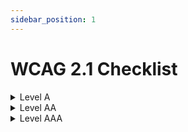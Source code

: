 ```yaml
---
sidebar_position: 1
---
```


# WCAG 2.1 Checklist



<details>
  <summary>Level A</summary>
	<table cellSpacing="0" cellPadding="0">
		<thead>
			<tr>
				<th>Num</th>
				<th>Guideline</th>
				<th>Summary</th>
				<th>Check</th>
			</tr>
		</thead>
		<tbody>
			<tr>
				<td dir="ltr">1.1.1</td>
				<td dir="ltr">
					<div>Non-text Content</div>
				</td>
				<td dir="ltr">
					<div>Provide text alternatives for non-text content</div>
				</td>
				<td dir="ltr">
					<input type="checkbox" aria-label="Guideline is met" />
				</td>
			</tr>
			<tr>
				<td dir="ltr">1.2.1</td>
				<td dir="ltr">
					<div>Audio-only and Video-only (Pre-recorded)</div>
				</td>
				<td dir="ltr">
					<div>Provide an alternative to video-only and audio-only content</div>
				</td>
				<td dir="ltr">
					<input type="checkbox" aria-label="Guideline is met" />
				</td>
			</tr>
			<tr>
				<td dir="ltr">1.2.2</td>
				<td dir="ltr">
					<div>Captions (Pre-recorded)</div>
				</td>
				<td dir="ltr">
					<div>Provide captions for videos with audio</div>
				</td>
				<td dir="ltr">
					<input type="checkbox" aria-label="Guideline is met" />
				</td>
			</tr>
			<tr>
				<td dir="ltr">1.2.3</td>
				<td dir="ltr">
					<div>Audio Description or Media Alternative (Pre-recorded)</div>
				</td>
				<td dir="ltr">
					<div>Video with audio has a second alternative</div>
				</td>
				<td dir="ltr">
					<input type="checkbox" aria-label="Guideline is met" />
				</td>
			</tr>
			<tr>
				<td dir="ltr">1.3.1</td>
				<td dir="ltr">
					<div>Info and Relationships</div>
				</td>
				<td dir="ltr">
					<div>Logical structure</div>
				</td>
				<td dir="ltr">
					<input type="checkbox" aria-label="Guideline is met" />
				</td>
			</tr>
			<tr>
				<td dir="ltr">1.3.2</td>
				<td dir="ltr">
					<div>Meaningful Sequence</div>
				</td>
				<td dir="ltr">
					<div>Present content in a meaningful order</div>
				</td>
				<td dir="ltr">
					<input type="checkbox" aria-label="Guideline is met" />
				</td>
			</tr>
			<tr>
				<td dir="ltr">1.3.3</td>
				<td dir="ltr">
					<div>Sensory Characteristics</div>
				</td>
				<td dir="ltr">
					<div>Use more than one sense for instructions</div>
				</td>
				<td dir="ltr">
					<input type="checkbox" aria-label="Guideline is met" />
				</td>
			</tr>
			<tr>
				<td dir="ltr">1.4.1</td>
				<td dir="ltr">Use of Colour</td>
				<td dir="ltr">
					<div>Don&rsquo;t use presentation that relies solely on colour</div>
				</td>
				<td dir="ltr">
					<input type="checkbox" aria-label="Guideline is met" />
				</td>
			</tr>
			<tr>
				<td dir="ltr">1.4.2</td>
				<td dir="ltr">Audio Control</td>
				<td dir="ltr">
					<div>Don&rsquo;t play audio automatically</div>
				</td>
				<td dir="ltr">
					<input type="checkbox" aria-label="Guideline is met" />
				</td>
			</tr>
			<tr>
				<td dir="ltr">2.1.1</td>
				<td dir="ltr">Keyboard</td>
				<td dir="ltr">
					<div>Accessible by keyboard only</div>
				</td>
				<td dir="ltr">
					<input type="checkbox" aria-label="Guideline is met" />
				</td>
			</tr>
			<tr>
				<td dir="ltr">2.1.2</td>
				<td dir="ltr">
					<div>No Keyboard Trap</div>
				</td>
				<td dir="ltr">
					<div>Don&rsquo;t trap keyboard users</div>
				</td>
				<td dir="ltr">
					<input type="checkbox" aria-label="Guideline is met" />
				</td>
			</tr>
			<tr>
				<td dir="ltr">2.1.4</td>
				<td dir="ltr">
					<div>Character Key Shortcuts (WCAG 2.1)</div>
				</td>
				<td dir="ltr">
					<div>If using single letter keyboard shortcut, the shortcut should be able to be turn off, or remap, or active
						only on focus</div>
				</td>
				<td dir="ltr">
					<input type="checkbox" aria-label="Guideline is met" />
				</td>
			</tr>
			<tr>
				<td dir="ltr">2.2.1</td>
				<td dir="ltr">
					<div>Timing Adjustable</div>
				</td>
				<td dir="ltr">
					<div>Time limits have user controls</div>
				</td>
				<td dir="ltr">
					<input type="checkbox" aria-label="Guideline is met" />
				</td>
			</tr>
			<tr>
				<td dir="ltr">2.2.2</td>
				<td dir="ltr">
					<div>Pause, Stop, Hide</div>
				</td>
				<td dir="ltr">
					<div>Provide user controls for moving content</div>
				</td>
				<td dir="ltr">
					<input type="checkbox" aria-label="Guideline is met" />
				</td>
			</tr>
			<tr>
				<td dir="ltr">2.3.1</td>
				<td dir="ltr">
					<div>Three Flashes or Below</div>
				</td>
				<td dir="ltr">
					<div>No content flashes more than three times per second</div>
				</td>
				<td dir="ltr">
					<input type="checkbox" aria-label="Guideline is met" />
				</td>
			</tr>
			<tr>
				<td dir="ltr">2.4.1</td>
				<td dir="ltr">
					<div>Bypass Blocks</div>
				</td>
				<td dir="ltr">
					<div>Provide a &lsquo;Skip to Content&rsquo; link</div>
				</td>
				<td dir="ltr">
					<input type="checkbox" aria-label="Guideline is met" />
				</td>
			</tr>
			<tr>
				<td dir="ltr">2.4.2</td>
				<td dir="ltr">Page Titled</td>
				<td dir="ltr">
					<div>Use helpful and clear page titles</div>
				</td>
				<td dir="ltr">
					<input type="checkbox" aria-label="Guideline is met" />
				</td>
			</tr>
			<tr>
				<td dir="ltr">2.4.3</td>
				<td dir="ltr">Focus Order</td>
				<td dir="ltr">Logical order</td>
				<td dir="ltr">
					<input type="checkbox" aria-label="Guideline is met" />
				</td>
			</tr>
			<tr>
				<td dir="ltr">2.4.4</td>
				<td dir="ltr">
					<div>Link Purpose (In Context)</div>
				</td>
				<td dir="ltr">
					<div>Every link&rsquo;s purpose is clear from its context</div>
				</td>
				<td dir="ltr">
					<input type="checkbox" aria-label="Guideline is met" />
				</td>
			</tr>
			<tr>
				<td dir="ltr">2.5.1</td>
				<td dir="ltr">
					<div>Pointer Gestures (WCAG 2.1)</div>
				</td>
				<td dir="ltr">
					<div>Complex gesture (Pinch, zooming, swiping) should have a simpler gesture alternative (Tap, double taps, long
						press)</div>
				</td>
				<td dir="ltr">
					<input type="checkbox" aria-label="Guideline is met" />
				</td>
			</tr>
			<tr>
				<td dir="ltr">2.5.2</td>
				<td dir="ltr">
					<div>Pointer Cancellation (WCAG 2.1)</div>
				</td>
				<td dir="ltr">
					<div>When using single pointer events, one of the following should be true, No Down-Event, Abort or Undo, Up
						Reversal, Essential</div>
				</td>
				<td dir="ltr">
					<input type="checkbox" aria-label="Guideline is met" />
				</td>
			</tr>
			<tr>
				<td dir="ltr">2.5.3</td>
				<td dir="ltr">
					<div>Label in Name (WCAG 2.1)</div>
				</td>
				<td dir="ltr">
					<div>Text in buttons or label should be readable by assistant technologies and can be used with Text-to-speech
					</div>
				</td>
				<td dir="ltr">
					<input type="checkbox" aria-label="Guideline is met" />
				</td>
			</tr>
			<tr>
				<td dir="ltr">2.5.4</td>
				<td dir="ltr">
					<div>Motion Actuation (WCAG 2.1)</div>
				</td>
				<td dir="ltr">
					<div>Functionalities trigger by moving the device should have a fallback without (Eg some apps use shake to undo)
					</div>
				</td>
				<td dir="ltr">
					<input type="checkbox" aria-label="Guideline is met" />
				</td>
			</tr>
			<tr>
				<td dir="ltr">3.1.1</td>
				<td dir="ltr">
					<div>Language of Page</div>
				</td>
				<td dir="ltr">
					<div>Page has a language assigned</div>
				</td>
				<td dir="ltr">
					<input type="checkbox" aria-label="Guideline is met" />
				</td>
			</tr>
			<tr>
				<td dir="ltr">3.2.1</td>
				<td dir="ltr">On Focus</td>
				<td dir="ltr">
					<div>Elements do not change when they receive focus</div>
				</td>
				<td dir="ltr">
					<input type="checkbox" aria-label="Guideline is met" />
				</td>
			</tr>
			<tr>
				<td dir="ltr">3.2.2</td>
				<td dir="ltr">On Input</td>
				<td dir="ltr">
					<div>Elements do not change when they receive input</div>
				</td>
				<td dir="ltr">
					<input type="checkbox" aria-label="Guideline is met" />
				</td>
			</tr>
			<tr>
				<td dir="ltr">3.3.1</td>
				<td dir="ltr">
					<div>Error Identification</div>
				</td>
				<td dir="ltr">
					<div>Clearly identify input errors</div>
				</td>
				<td dir="ltr">
					<input type="checkbox" aria-label="Guideline is met" />
				</td>
			</tr>
			<tr>
				<td dir="ltr">3.3.2</td>
				<td dir="ltr">
					<div>Labels or Instructions</div>
				</td>
				<td dir="ltr">
					<div>Label elements and give instructions</div>
				</td>
				<td dir="ltr">
					<input type="checkbox" aria-label="Guideline is met" />
				</td>
			</tr>
			<tr>
				<td dir="ltr">4.1.1</td>
				<td dir="ltr">Parsing</td>
				<td dir="ltr">
					<div>No major code errors</div>
				</td>
				<td dir="ltr">
					<input type="checkbox" aria-label="Guideline is met" />
				</td>
			</tr>
			<tr>
				<td dir="ltr">4.1.2</td>
				<td dir="ltr">
					<div>Name, Role, Value</div>
				</td>
				<td dir="ltr">
					<div>Build all elements for accessibility</div>
				</td>
				<td dir="ltr">
					<input type="checkbox" aria-label="Guideline is met" />
				</td>
			</tr>
		</tbody>
	</table>
</details>

<details>
  <summary>Level AA</summary>
	<table cellSpacing="0" cellPadding="0">
	<thead>
		<tr>
			<th>Num</th>
			<th>Guideline</th>
			<th>Summary</th>
			<th>Check</th>
		</tr>
	</thead>
	<tbody>
		<tr>
			<td dir="ltr">1.2.4</td>
			<td dir="ltr">
				<div>Captions (Live)</div>
			</td>
			<td dir="ltr">
				<div>Live videos have captions</div>
			</td>
			<td dir="ltr">
				<input type="checkbox" aria-label="Guideline is met" />
			</td>
		</tr>
		<tr>
			<td dir="ltr">1.2.5</td>
			<td dir="ltr">
				<div>Audio Description (Pre-recorded)</div>
			</td>
			<td dir="ltr">
				<div>Users have access to audio description for video content</div>
			</td>
			<td dir="ltr">
				<input type="checkbox" aria-label="Guideline is met" />
			</td>
		</tr>
		<tr>
			<td dir="ltr">1.3.4</td>
			<td dir="ltr">
				<div>Orientation (WCAG 2.1)</div>
			</td>
			<td dir="ltr">
				<div>Content can be display in portrait and landscape orientation</div>
			</td>
			<td dir="ltr">
				<input type="checkbox" aria-label="Guideline is met" />
			</td>
		</tr>
		<tr>
			<td dir="ltr">1.3.5</td>
			<td dir="ltr">
				<div>Identify Input Purpose (WCAG 2.1)</div>
			</td>
			<td dir="ltr">
				<div>Each input field must be able to be determined programmatically, a user should be able for example to
					autofill inputs</div>
			</td>
			<td dir="ltr">
				<input type="checkbox" aria-label="Guideline is met" />
			</td>
		</tr>
		<tr>
			<td dir="ltr">1.4.3</td>
			<td dir="ltr">
				<div>Contrast (Minimum)</div>
			</td>
			<td dir="ltr">
				<div>Contrast ratio between text and background is at least 4.5:1</div>
			</td>
			<td dir="ltr">
				<input type="checkbox" aria-label="Guideline is met" />
			</td>
		</tr>
		<tr>
			<td dir="ltr">1.4.4</td>
			<td dir="ltr">Resize Text</td>
			<td dir="ltr">
				<div>Text can be resized to 200% without loss of content or function</div>
			</td>
			<td dir="ltr">
				<input type="checkbox" aria-label="Guideline is met" />
			</td>
		</tr>
		<tr>
			<td dir="ltr">1.4.5</td>
			<td dir="ltr">
				<div>Images of Text</div>
			</td>
			<td dir="ltr">
				<div>Don&rsquo;t use images of text</div>
			</td>
			<td dir="ltr">
				<input type="checkbox" aria-label="Guideline is met" />
			</td>
		</tr>
		<tr>
			<td dir="ltr">1.4.10</td>
			<td dir="ltr">
				<div>Reflow (WCAG 2.1)</div>
			</td>
			<td dir="ltr">
				<div>User must be able to browse a website using a 320 pixel wide screen without having to scroll horizontally
					(There are some exceptions)</div>
			</td>
			<td dir="ltr">
				<input type="checkbox" aria-label="Guideline is met" />
			</td>
		</tr>
		<tr>
			<td dir="ltr">1.4.11</td>
			<td dir="ltr">
				<div>Non-Text Contrast (WCAG 2.1)</div>
			</td>
			<td dir="ltr">
				<div>Extend color contrast of at least 3:1 to non-text content such as infographics, diagrams, states, etc.
				</div>
			</td>
			<td dir="ltr">
				<input type="checkbox" aria-label="Guideline is met" />
			</td>
		</tr>
		<tr>
			<td dir="ltr">1.4.12</td>
			<td dir="ltr">
				<div>Text Spacing (WCAG 2.1)</div>
			</td>
			<td dir="ltr">
				<div>Changing text style properties shouldn't break the page (line height, spacing after paragraph, letter
					spacing, word spacing)</div>
			</td>
			<td dir="ltr">
				<input type="checkbox" aria-label="Guideline is met" />
			</td>
		</tr>
		<tr>
			<td dir="ltr">1.4.13</td>
			<td dir="ltr">
				<div>Content on Hover or Focus (WCAG 2.1)</div>
			</td>
			<td dir="ltr">
				<div>Elements that are being shown on focus or hover (skip navigation, tooltip) should be dismissible(Esc),
					hoverable, persistent</div>
			</td>
			<td dir="ltr">
				<input type="checkbox" aria-label="Guideline is met" />
			</td>
		</tr>
		<tr>
			<td dir="ltr">2.4.5</td>
			<td dir="ltr">Multiple Ways</td>
			<td dir="ltr">
				<div>Offer several ways to find pages</div>
			</td>
			<td dir="ltr">
				<input type="checkbox" aria-label="Guideline is met" />
			</td>
		</tr>
		<tr>
			<td dir="ltr">2.4.6</td>
			<td dir="ltr">
				<div>Headings and Labels</div>
			</td>
			<td dir="ltr">
				<div>Use clear headings and labels</div>
			</td>
			<td dir="ltr">
				<input type="checkbox" aria-label="Guideline is met" />
			</td>
		</tr>
		<tr>
			<td dir="ltr">2.4.7</td>
			<td dir="ltr">Focus Visible</td>
			<td dir="ltr">
				<div>Ensure keyboard focus is visible and clear</div>
			</td>
			<td dir="ltr">
				<input type="checkbox" aria-label="Guideline is met" />
			</td>
		</tr>
		<tr>
			<td dir="ltr">3.1.2</td>
			<td dir="ltr">
				<div>Language of Parts</div>
			</td>
			<td dir="ltr">
				<div>Tell users when the language on a page changes</div>
			</td>
			<td dir="ltr">
				<input type="checkbox" aria-label="Guideline is met" />
			</td>
		</tr>
		<tr>
			<td dir="ltr">3.2.3</td>
			<td dir="ltr">
				<div>Consistent Navigation</div>
			</td>
			<td dir="ltr">
				<div>Use menus consistently</div>
			</td>
			<td dir="ltr">
				<input type="checkbox" aria-label="Guideline is met" />
			</td>
		</tr>
		<tr>
			<td dir="ltr">3.2.4</td>
			<td dir="ltr">
				<div>Consistent Identification</div>
			</td>
			<td dir="ltr">
				<div>Use icons and buttons consistently</div>
			</td>
			<td dir="ltr">
				<input type="checkbox" aria-label="Guideline is met" />
			</td>
		</tr>
		<tr>
			<td dir="ltr">3.3.3</td>
			<td dir="ltr">
				<div>Error Suggestion</div>
			</td>
			<td dir="ltr">
				<div>Suggest fixes when users make errors</div>
			</td>
			<td dir="ltr">
				<input type="checkbox" aria-label="Guideline is met" />
			</td>
		</tr>
		<tr>
			<td dir="ltr">3.3.4</td>
			<td dir="ltr">
				<div>Error Prevention (Legal, Financial, Data)</div>
			</td>
			<td dir="ltr">
				<div>Reduce the risk of input errors for sensitive data</div>
			</td>
			<td dir="ltr">
				<input type="checkbox" aria-label="Guideline is met" />
			</td>
		</tr>
		<tr>
			<td dir="ltr">4.1.3</td>
			<td dir="ltr">
				<div>Status Messages (WCAG 2.1)</div>
			</td>
			<td dir="ltr">
				<div>Content that is updated dynamically must be notified to users of assistive technologies without getting
					visual focus</div>
			</td>
			<td dir="ltr">
				<input type="checkbox" aria-label="Guideline is met" />
			</td>
		</tr>
	</tbody>
</table>
</details>

<details>
  <summary>Level AAA</summary>
	<table cellSpacing="0" cellPadding="0">
		<thead>
			<tr>
				<th>Num</th>
				<th>Guideline</th>
				<th>Summary</th>
				<th>Check</th>
			</tr>
		</thead>
		<tbody>
			<tr>
				<td dir="ltr">1.2.6</td>
				<td dir="ltr">
					<div>Sign Language (Pre-recorded)</div>
				</td>
				<td dir="ltr">
					<div>Provide sign language translations for videos</div>
				</td>
				<td dir="ltr">
					<input type="checkbox" aria-label="Guideline is met" />
				</td>
			</tr>
			<tr>
				<td dir="ltr">1.2.7</td>
				<td dir="ltr">
					<div>Extended Audio description (Pre-recorded)</div>
				</td>
				<td dir="ltr">
					<div>Provide extended audio description for videos</div>
				</td>
				<td dir="ltr">
					<input type="checkbox" aria-label="Guideline is met" />
				</td>
			</tr>
			<tr>
				<td dir="ltr">1.2.8</td>
				<td dir="ltr">
					<div>Media Alternative (Pre-recorded)</div>
				</td>
				<td dir="ltr">
					<div>Provide a text alternative to videos</div>
				</td>
				<td dir="ltr">
					<input type="checkbox" aria-label="Guideline is met" />
				</td>
			</tr>
			<tr>
				<td dir="ltr">1.2.9</td>
				<td dir="ltr">
					<div>Audio Only (Live)</div>
				</td>
				<td dir="ltr">
					<div>Provide alternatives for live audio</div>
				</td>
				<td dir="ltr">
					<input type="checkbox" aria-label="Guideline is met" />
				</td>
			</tr>
			<tr>
				<td dir="ltr">1.3.6</td>
				<td dir="ltr">
					<div>Identify Purpose (WCAG 2.1)</div>
				</td>
				<td dir="ltr">
					<div>Interface components, icons and landmarks (sections, article, main, etc.) must be able to be identified
						programmatically to help navigation for assistive technologies</div>
				</td>
				<td dir="ltr">
					<input type="checkbox" aria-label="Guideline is met" />
				</td>
			</tr>
			<tr>
				<td dir="ltr">1.4.6</td>
				<td dir="ltr">
					<div>Contrast (Enhanced)</div>
				</td>
				<td dir="ltr">
					<div>Contrast ratio between text and background is at least 7:1</div>
				</td>
				<td dir="ltr">
					<input type="checkbox" aria-label="Guideline is met" />
				</td>
			</tr>
			<tr>
				<td dir="ltr">1.4.7</td>
				<td dir="ltr">
					<div>Low or No Background Audio</div>
				</td>
				<td dir="ltr">
					<div>Audio is clear for listeners to hear</div>
				</td>
				<td dir="ltr">
					<input type="checkbox" aria-label="Guideline is met" />
				</td>
			</tr>
			<tr>
				<td dir="ltr">1.4.8</td>
				<td dir="ltr">
					<div>Visual Presentation</div>
				</td>
				<td dir="ltr">
					<div>Offer users a range of presentation options</div>
				</td>
				<td dir="ltr">
					<input type="checkbox" aria-label="Guideline is met" />
				</td>
			</tr>
			<tr>
				<td dir="ltr">1.4.9</td>
				<td dir="ltr">
					<div>Images of Text (No Exception)</div>
				</td>
				<td dir="ltr">
					<div>Don&rsquo;t use images of text</div>
				</td>
				<td dir="ltr">
					<input type="checkbox" aria-label="Guideline is met" />
				</td>
			</tr>
			<tr>
				<td dir="ltr">2.1.3</td>
				<td dir="ltr">
					<div>Keyboard (No Exception)</div>
				</td>
				<td dir="ltr">
					<div>Accessible by keyboard only, without exception</div>
				</td>
				<td dir="ltr">
					<input type="checkbox" aria-label="Guideline is met" />
				</td>
			</tr>
			<tr>
				<td dir="ltr">2.2.3</td>
				<td dir="ltr">No Timing</td>
				<td dir="ltr">
					<div>No time limits</div>
				</td>
				<td dir="ltr">
					<input type="checkbox" aria-label="Guideline is met" />
				</td>
			</tr>
			<tr>
				<td dir="ltr">2.2.4</td>
				<td dir="ltr">Interruptions</td>
				<td dir="ltr">
					<div>Don&rsquo;t interrupt users</div>
				</td>
				<td dir="ltr">
					<input type="checkbox" aria-label="Guideline is met" />
				</td>
			</tr>
			<tr>
				<td dir="ltr">2.2.5</td>
				<td dir="ltr">
					<div>Re-authenticating</div>
				</td>
				<td dir="ltr">
					<div>Save user data when re-authenticating</div>
				</td>
				<td dir="ltr">
					<input type="checkbox" aria-label="Guideline is met" />
				</td>
			</tr>
			<tr>
				<td dir="ltr">2.2.6</td>
				<td dir="ltr">
					<div>Timeouts (WCAG 2.1)</div>
				</td>
				<td dir="ltr">
					<div>Users should be warned if user inactivity could cause data loss, unless data is preserved for more than 20h
					</div>
				</td>
				<td dir="ltr">
					<input type="checkbox" aria-label="Guideline is met" />
				</td>
			</tr>
			<tr>
				<td dir="ltr">2.3.2</td>
				<td dir="ltr">
					<div>Three Flashes</div>
				</td>
				<td dir="ltr">
					<div>No content flashes more than three times per second</div>
				</td>
				<td dir="ltr">
					<input type="checkbox" aria-label="Guideline is met" />
				</td>
			</tr>
			<tr>
				<td dir="ltr">2.3.3</td>
				<td dir="ltr">
					<div>Animation from Interactions (WCAG 2.1)</div>
				</td>
				<td dir="ltr">
					<div>Motion animation triggered by interaction can be disabled</div>
				</td>
				<td dir="ltr">
					<input type="checkbox" aria-label="Guideline is met" />
				</td>
			</tr>
			<tr>
				<td dir="ltr">2.4.10</td>
				<td dir="ltr">
					<div>Section Headings</div>
				</td>
				<td dir="ltr">
					<div>Break up content with headings</div>
				</td>
				<td dir="ltr">
					<input type="checkbox" aria-label="Guideline is met" />
				</td>
			</tr>
			<tr>
				<td dir="ltr">2.4.8</td>
				<td dir="ltr">Location</td>
				<td dir="ltr">
					<div>Let users know where they are</div>
				</td>
				<td dir="ltr">
					<input type="checkbox" aria-label="Guideline is met" />
				</td>
			</tr>
			<tr>
				<td dir="ltr">2.4.9</td>
				<td dir="ltr">
					<div>Link Purpose (Link Only)</div>
				</td>
				<td dir="ltr">
					<div>Every link&rsquo;s purpose is clear from its text</div>
				</td>
				<td dir="ltr">
					<input type="checkbox" aria-label="Guideline is met" />
				</td>
			</tr>
			<tr>
				<td dir="ltr">2.5.5</td>
				<td dir="ltr">
					<div>Target Size (WCAG 2.1)</div>
				</td>
				<td dir="ltr">
					<div>The size of the target for pointer inputs is at least 44 by 44 CSS pixels</div>
				</td>
				<td dir="ltr">
					<input type="checkbox" aria-label="Guideline is met" />
				</td>
			</tr>
			<tr>
				<td dir="ltr">2.5.6</td>
				<td dir="ltr">
					<div>Concurrent Input Mechanisms (WCAG 2.1)</div>
				</td>
				<td dir="ltr">
					<div>Inputs must to available to use with a different mechanism (Mouse, keyboard, stylus, touch, voice)</div>
				</td>
				<td dir="ltr">
					<input type="checkbox" aria-label="Guideline is met" />
				</td>
			</tr>
			<tr>
				<td dir="ltr">3.1.3</td>
				<td dir="ltr">
					<div>Unusual words</div>
				</td>
				<td dir="ltr">
					<div>Explain any strange words</div>
				</td>
				<td dir="ltr">
					<input type="checkbox" aria-label="Guideline is met" />
				</td>
			</tr>
			<tr>
				<td dir="ltr">3.1.4</td>
				<td dir="ltr">Abbreviations</td>
				<td dir="ltr">
					<div>Explain any abbreviations</div>
				</td>
				<td dir="ltr">
					<input type="checkbox" aria-label="Guideline is met" />
				</td>
			</tr>
			<tr>
				<td dir="ltr">3.1.5</td>
				<td dir="ltr">Reading Level</td>
				<td dir="ltr">
					<div>Users with nine years of school can read your content</div>
				</td>
				<td dir="ltr">
					<input type="checkbox" aria-label="Guideline is met" />
				</td>
			</tr>
			<tr>
				<td dir="ltr">3.1.6</td>
				<td dir="ltr">Pronunciation</td>
				<td dir="ltr">
					<div>Explain any words that are hard to pronounce</div>
				</td>
				<td dir="ltr">
					<input type="checkbox" aria-label="Guideline is met" />
				</td>
			</tr>
			<tr>
				<td dir="ltr">3.2.5</td>
				<td dir="ltr">
					<div>Change on Request</div>
				</td>
				<td dir="ltr">
					<div>Don&rsquo;t change elements on your website until users ask</div>
				</td>
				<td dir="ltr">
					<input type="checkbox" aria-label="Guideline is met" />
				</td>
			</tr>
			<tr>
				<td dir="ltr">3.3.5</td>
				<td dir="ltr">Help</td>
				<td dir="ltr">
					<div>Provide detailed help and instructions</div>
				</td>
				<td dir="ltr">
					<input type="checkbox" aria-label="Guideline is met" />
				</td>
			</tr>
			<tr>
				<td dir="ltr">3.3.6</td>
				<td dir="ltr">
					<div>Error Prevention (All)</div>
				</td>
				<td dir="ltr">
					<div>Reduce the risk of all input errors</div>
				</td>
				<td dir="ltr">
					<input type="checkbox" aria-label="Guideline is met" />
				</td>
			</tr>
		</tbody>
	</table>
</details>

<ButtonPrint />

<!-- <Checklist list={list} /> -->